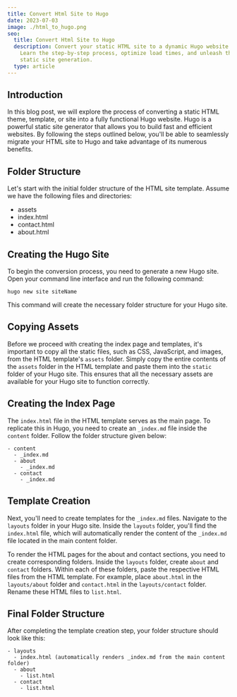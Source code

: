 ```yaml
---
title: Convert Html Site to Hugo
date: 2023-07-03
image: ./html_to_hugo.png
seo:
  title: Convert Html Site to Hugo
  description: Convert your static HTML site to a dynamic Hugo website effortlessly.
    Learn the step-by-step process, optimize load times, and unleash the power of
    static site generation.
  type: article
---
```


## Introduction

In this blog post, we will explore the process of converting a static HTML theme, template, or site into a fully functional Hugo website. Hugo is a powerful static site generator that allows you to build fast and efficient websites. By following the steps outlined below, you'll be able to seamlessly migrate your HTML site to Hugo and take advantage of its numerous benefits.

## Folder Structure

Let's start with the initial folder structure of the HTML site template. Assume we have the following files and directories:

- assets
- index.html
- contact.html
- about.html

## Creating the Hugo Site

To begin the conversion process, you need to generate a new Hugo site. Open your command line interface and run the following command:

```
hugo new site siteName

```

This command will create the necessary folder structure for your Hugo site.

## Copying Assets

Before we proceed with creating the index page and templates, it's important to copy all the static files, such as CSS, JavaScript, and images, from the HTML template's `assets` folder. Simply copy the entire contents of the `assets` folder in the HTML template and paste them into the `static` folder of your Hugo site. This ensures that all the necessary assets are available for your Hugo site to function correctly.

## Creating the Index Page

The `index.html` file in the HTML template serves as the main page. To replicate this in Hugo, you need to create an `_index.md` file inside the `content` folder. Follow the folder structure given below:

```
- content
  - _index.md
  - about
    - _index.md
  - contact
    - _index.md

```

## Template Creation

Next, you'll need to create templates for the `_index.md` files. Navigate to the `layouts` folder in your Hugo site. Inside the `layouts` folder, you'll find the `index.html` file, which will automatically render the content of the `_index.md` file located in the main content folder.

To render the HTML pages for the about and contact sections, you need to create corresponding folders. Inside the `layouts` folder, create `about` and `contact` folders. Within each of these folders, paste the respective HTML files from the HTML template. For example, place `about.html` in the `layouts/about` folder and `contact.html` in the `layouts/contact` folder. Rename these HTML files to `list.html`.

## Final Folder Structure

After completing the template creation step, your folder structure should look like this:

```
- layouts
  - index.html (automatically renders _index.md from the main content folder)
  - about
    - list.html
  - contact
    - list.html
```
